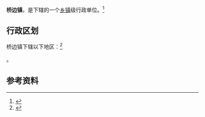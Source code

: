 {{中国乡级行政区|42/05/04/102/000}}

'''桥边镇'''，是{{PRC admin/fullname|42/05/04/102/000|3}}下辖的一个[[乡镇|乡镇]]级行政单位。<ref>{{PRC admin/ref sgc|{{PRC admin/parent|42/05/04/102/000}}}}</ref>

== 行政区划 ==

桥边镇下辖以下地区：<ref>{{PRC admin/ref sgc|42/05/04/102/000}}</ref>

{{PRC admin/children|42/05/04/102/000}}。

== 参考资料 ==

{{reflist}}

{{行政区划小作品}}
{{PRC admin/navcat|42/05/04/102/000}}